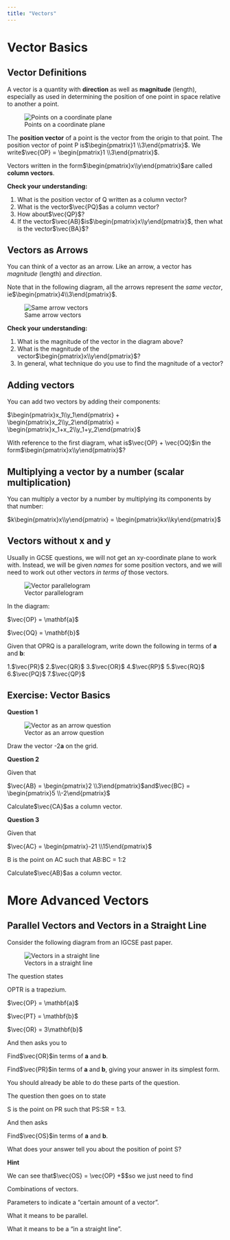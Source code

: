 ```yaml
---
title: "Vectors"
---
```


# Vector Basics

## Vector Definitions

A vector is a quantity with **direction** as well as **magnitude** (length), especially as used in determining the position of one point in space relative to another a point.

![Points on a coordinate plane](img/vec points on a coord plane.png)

The **position vector** of a point is the vector from the origin to that point. The position vector of point P is$\begin{pmatrix}1 \\3\end{pmatrix}$. We write$\vec{OP} = \begin{pmatrix}1 \\3\end{pmatrix}$.

Vectors written in the form$\begin{pmatrix}x\\y\end{pmatrix}$are called **column vectors**.

**Check your understanding:**

1. What is the position vector of Q written as a column vector?
1. What is the vector$\vec{PQ}$as a column vector?
1. How about$\vec{QP}$?
1. If the vector$\vec{AB}$is$\begin{pmatrix}x\\y\end{pmatrix}$, then what is the vector$\vec{BA}$?

## Vectors as Arrows

You can think of a vector as an arrow. Like an arrow, a vector has *magnitude* (length) and *direction*. 

Note that in the following diagram, all the arrows represent the *same vector*, ie$\begin{pmatrix}4\\3\end{pmatrix}$.

![Same arrow vectors](img/vec%20same%20arrow%20vectors.png)

**Check your understanding:**

1. What is the magnitude of the vector in the diagram above?
1. What is the magnitude of the vector$\begin{pmatrix}x\\y\end{pmatrix}$?
1. In general, what technique do you use to find the magnitude of a vector?

## Adding vectors

You can add two vectors by adding their components:

$\begin{pmatrix}x_1\\y_1\end{pmatrix} + \begin{pmatrix}x_2\\y_2\end{pmatrix} = \begin{pmatrix}x_1+x_2\\y_1+y_2\end{pmatrix}$

With reference to the first diagram, what is$\vec{OP} + \vec{OQ}$in the form$\begin{pmatrix}x\\y\end{pmatrix}$?

## Multiplying a vector by a number (scalar multiplication)

You can multiply a vector by a number by multiplying its components by that number:

$k\begin{pmatrix}x\\y\end{pmatrix} = \begin{pmatrix}kx\\ky\end{pmatrix}$

## Vectors without x and y

Usually in GCSE questions, we will not get an xy-coordinate plane to work with. Instead, we will be given *names* for some position vectors, and we will need to work out other vectors *in terms of* those vectors. 

![Vector parallelogram](img/vec%20parallelogram%20of%20points.png)

In the diagram:

$\vec{OP} = \mathbf{a}$

$\vec{OQ} = \mathbf{b}$

Given that OPRQ is a parallelogram, write down the following in terms of **a** and **b**:

1.$\vec{PR}$
2.$\vec{QR}$
3.$\vec{OR}$
4.$\vec{RP}$
5.$\vec{RQ}$
6.$\vec{PQ}$
7.$\vec{QP}$

## Exercise: Vector Basics

**Question 1**

![Vector as an arrow question](img/vec%20as%20arrow%20question.png)

Draw the vector -2**a** on the grid.

**Question 2**

Given that

$\vec{AB} = \begin{pmatrix}2 \\3\end{pmatrix}$and$\vec{BC} = \begin{pmatrix}5 \\-2\end{pmatrix}$

Calculate$\vec{CA}$as a column vector.

**Question 3**

Given that

$\vec{AC} = \begin{pmatrix}-21 \\15\end{pmatrix}$

B is the point on AC such that AB:BC = 1:2

Calculate$\vec{AB}$as a column vector.

# More Advanced Vectors

## Parallel Vectors and Vectors in a Straight Line 

Consider the following diagram from an IGCSE past paper.

![Vectors in a straight line](img/vec%20scalar%20multiple%20in%20line.png)

The question states

OPTR is a trapezium.

$\vec{OP} = \mathbf{a}$

$\vec{PT} = \mathbf{b}$

$\vec{OR} = 3\mathbf{b}$

And then asks you to

Find$\vec{OR}$in terms of **a** and **b**.

Find$\vec{PR}$in terms of **a** and **b**, giving your answer in its simplest form.

You should already be able to do these parts of the question.

The question then goes on to state

S is the point on PR such that PS:SR = 1:3.

And then asks

Find$\vec{OS}$in terms of **a** and **b**.

What does your answer tell you about the position of point S?

:::{.callout-tip}
**Hint**

We can see that$\vec{OS} = \vec{OP} +$\vec{PS}$so we just need to find 
:::


Combinations of vectors.

Parameters to indicate a "certain amount of a vector".

What it means to be parallel.

What it means to be a "in a straight line".

